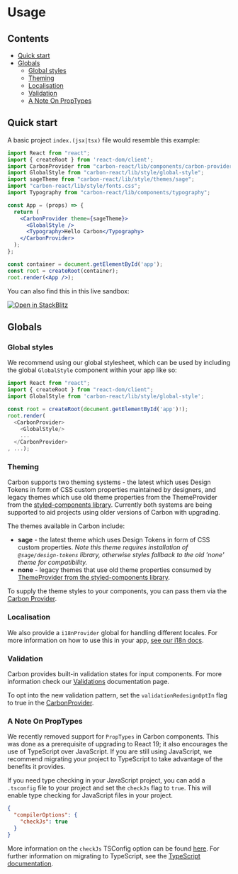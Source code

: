 
<Meta title="Getting Started/Usage" />

# Usage

## Contents

- [Quick start](#quick-start)
- [Globals](#globals)
  - [Global styles](#global-styles)
  - [Theming](#theming)
  - [Localisation](#localisation)
  - [Validation](#validation)
  - [A Note On PropTypes](#a-note-on-proptypes)

## Quick start

A basic project `index.(jsx|tsx)` file would resemble this example:

```jsx
import React from "react";
import { createRoot } from 'react-dom/client';
import CarbonProvider from "carbon-react/lib/components/carbon-provider";
import GlobalStyle from "carbon-react/lib/style/global-style";
import sageTheme from "carbon-react/lib/style/themes/sage";
import "carbon-react/lib/style/fonts.css";
import Typography from "carbon-react/lib/components/typography";

const App = (props) => {
  return (
    <CarbonProvider theme={sageTheme}>
      <GlobalStyle />
      <Typography>Hello Carbon</Typography>
    </CarbonProvider>
  );
};

const container = document.getElementById('app');
const root = createRoot(container);
root.render(<App />);
```

You can also find this in this live sandbox:

[![Open in StackBlitz](https://developer.stackblitz.com/img/open_in_stackblitz.svg)](https://stackblitz.com/fork/github/Parsium/carbon-starter)

## Globals

### Global styles

We recommend using our global stylesheet, which can be used by including the global `GlobalStyle` component within your app like so:

```ts
import React from "react";
import { createRoot } from "react-dom/client";
import GlobalStyle from 'carbon-react/lib/style/global-style';

const root = createRoot(document.getElementById('app')!);
root.render(
  <CarbonProvider>
    <GlobalStyle/>
    ...
  </CarbonProvider>
, ...);
```

### Theming

Carbon supports two theming systems - the latest which uses Design Tokens in form of CSS custom properties maintained by designers, and legacy themes which use old theme properties from the ThemeProvider from the [styled-components library](https://styled-components.com/docs/advanced#theming). Currently both systems are being supported to aid projects using older versions of Carbon with upgrading.

The themes available in Carbon include:

- **sage** - the latest theme which uses Design Tokens in form of CSS custom properties. _Note this theme requires installation of `@sage/design-tokens` library, otherwise styles fallback to the old 'none' theme for compatibility._
- **none** - legacy themes that use old theme properties consumed by [ThemeProvider from the styled-components library](https://styled-components.com/docs/advanced#theming).

To supply the theme styles to your components, you can pass them via the [Carbon Provider](../?path=/docs/carbon-provider--docs).

### Localisation

We also provide a `i18nProvider` global for handling different locales. For more information on how to use this in your app, [see our i18n docs](../?path=/docs/documentation-i18n--docs).

### Validation

Carbon provides built-in validation states for input components. For more information check our [Validations](../?path=/docs/documentation-validations--docs) documentation page.

To opt into the new validation pattern, set the `validationRedesignOptIn` flag to true in the [CarbonProvider](../?path=/docs/carbon-provider--docs).

### A Note On PropTypes

We recently removed support for `PropTypes` in Carbon components. This was done as a prerequisite of upgrading to React 19; it also encourages the use of TypeScript over JavaScript. If you are still using JavaScript, we recommend migrating your project to TypeScript to take advantage of the benefits it provides.

If you need type checking in your JavaScript project, you can add a `.tsconfig` file to your project and set the `checkJs` flag to `true`. This will enable type checking for JavaScript files in your project.

```json
{
  "compilerOptions": {
    "checkJs": true
  }
}
```

More information on the `checkJs` TSConfig option can be found [here](https://www.typescriptlang.org/tsconfig/#checkJs). For further information on migrating to TypeScript, see the [TypeScript documentation](https://www.typescriptlang.org/docs/handbook/migrating-from-javascript.html).
